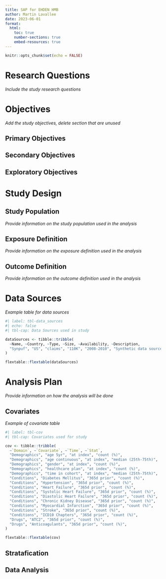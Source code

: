 ```yaml
---
title: SAP for EHDEN HMB
author: Martin Lavallee
date: 2023-06-01
format:
  html:
    toc: true
    number-sections: true
    embed-resources: true
---
```



```r
knitr::opts_chunk$set(echo = FALSE)
```


# Research Questions

*Include the study research questions*


# Objectives

*Add the study objectives, delete section that are unused*

## Primary Objectives

## Secondary Objectives

## Exploratory Objectives


# Study Design

## Study Population

*Provide information on the study population used in the analysis*

## Exposure Definition

*Provide information on the exposure definition used in the analysis*

## Outcome Definition

*Provide information on the outcome definition used in the analysis*


# Data Sources

<!-- Add data sources -->

*Example table for data sources*

```r
#| label: tbl-data_sources
#| echo: false
#| tbl-cap: Data Sources used in study

dataSources <- tibble::tribble(
  ~Name, ~Country, ~Type, ~Size, ~Availability, ~Description,
  "Synpuf", "US", "claims", "110K", "2008-2010", "Synthetic data source based on US Medicare data"
)

flextable::flextable(dataSources)

```

# Analysis Plan

*Provide information on how the analysis will be done*


## Covariates

*Example of covariate table*

```r
#| label: tbl-cov
#| tbl-cap: Covariates used for study

cov <- tibble::tribble(
  ~`Domain`, ~`Covariate`, ~`Time`, ~`Stat`,
  "Demographics", "age 5yr", "at index", "count (%)",
  "Demographics", "age continuous", "at index", "median (25th-75th)",
  "Demographics", "gender", "at index", "count (%)",
  "Demographics", "healthcare plan", "at index", "count (%)",
  "Demographics", "time in cohort", "at index", "median (25th-75th)",
  "Conditions", "Diabetes Mellitus", "365d prior", "count (%)",
  "Conditions", "Hypertension", "365d prior", "count (%)",
  "Conditions", "Heart Failure", "365d prior", "count (%)",
  "Conditions", "Systolic Heart Failure", "365d prior", "count (%)",
  "Conditions", "Diastolic Heart Failure", "365d prior", "count (%)",
  "Conditions", "Chronic Kidney Disease", "365d prior", "count (%)",
  "Conditions", "Myocardial Infarction", "365d prior", "count (%)",
  "Conditions", "Stroke", "365d prior", "count (%)",
  "Conditions", "ICD10 Chapters", "365d prior", "count (%)",
  "Drugs", "ATC2", "365d prior", "count (%)",
  "Drugs", "Anticoagulants", "365d prior", "count (%)",
)

flextable::flextable(cov)
```

## Stratafication


## Data Analysis


